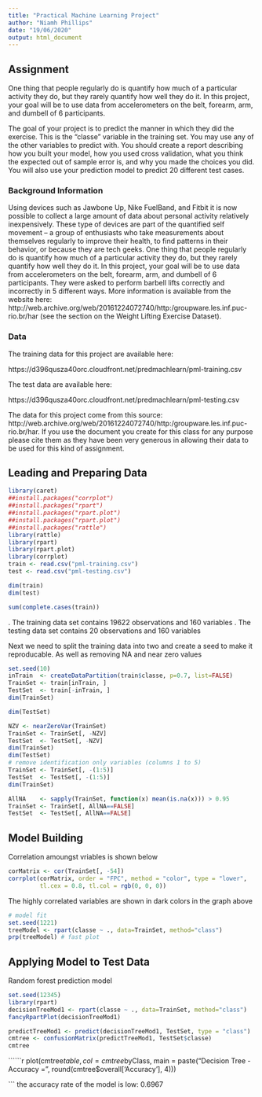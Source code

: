 ```yaml
---
title: "Practical Machine Learning Project"
author: "Niamh Phillips"
date: "19/06/2020"
output: html_document
---
```


## Assignment
One thing that people regularly do is quantify how much of a particular activity they do, but they rarely quantify how well they do it. In this project, your goal will be to use data from accelerometers on the belt, forearm, arm, and dumbell of 6 participants.

The goal of your project is to predict the manner in which they did the exercise. This is the "classe" variable in the training set. You may use any of the other variables to predict with. You should create a report describing how you built your model, how you used cross validation, what you think the expected out of sample error is, and why you made the choices you did. You will also use your prediction model to predict 20 different test cases.


### Background Information 
Using devices such as Jawbone Up, Nike FuelBand, and Fitbit it is now possible to collect a large amount of data about personal activity relatively inexpensively. These type of devices are part of the quantified self movement – a group of enthusiasts who take measurements about themselves regularly to improve their health, to find patterns in their behavior, or because they are tech geeks. One thing that people regularly do is quantify how much of a particular activity they do, but they rarely quantify how well they do it. In this project, your goal will be to use data from accelerometers on the belt, forearm, arm, and dumbell of 6 participants. They were asked to perform barbell lifts correctly and incorrectly in 5 different ways. More information is available from the website here: http://web.archive.org/web/20161224072740/http:/groupware.les.inf.puc-rio.br/har (see the section on the Weight Lifting Exercise Dataset).

### Data

The training data for this project are available here:

https://d396qusza40orc.cloudfront.net/predmachlearn/pml-training.csv

The test data are available here:

https://d396qusza40orc.cloudfront.net/predmachlearn/pml-testing.csv

The data for this project come from this source: http://web.archive.org/web/20161224072740/http:/groupware.les.inf.puc-rio.br/har. If you use the document you create for this class for any purpose please cite them as they have been very generous in allowing their data to be used for this kind of assignment.

## Leading and Preparing Data 

```r
library(caret)
##install.packages("corrplot")
##install.packages("rpart")
##install.packages("rpart.plot")
##install.packages("rpart.plot")
##install.packages("rattle")
library(rattle)
library(rpart)
library(rpart.plot)
library(corrplot)
train <- read.csv("pml-training.csv") 
test <- read.csv("pml-testing.csv")

dim(train)
dim(test)

sum(complete.cases(train))

```
. The training data set contains 19622 observations and 160 variables
. The testing data set contains 20 observations and 160 variables

Next we need to split the training data into two and create a seed to make it reproducable. As well as removing NA and near zero values
```r
set.seed(10)
inTrain  <- createDataPartition(train$classe, p=0.7, list=FALSE)
TrainSet <- train[inTrain, ]
TestSet  <- train[-inTrain, ]
dim(TrainSet)

dim(TestSet)

NZV <- nearZeroVar(TrainSet)
TrainSet <- TrainSet[, -NZV]
TestSet  <- TestSet[, -NZV]
dim(TrainSet)
dim(TestSet)
# remove identification only variables (columns 1 to 5)
TrainSet <- TrainSet[, -(1:5)]
TestSet  <- TestSet[, -(1:5)]
dim(TrainSet)

AllNA    <- sapply(TrainSet, function(x) mean(is.na(x))) > 0.95
TrainSet <- TrainSet[, AllNA==FALSE]
TestSet  <- TestSet[, AllNA==FALSE]
```
## Model Building
Correlation amoungst vriables is shown below
```r
corMatrix <- cor(TrainSet[, -54])
corrplot(corMatrix, order = "FPC", method = "color", type = "lower", 
         tl.cex = 0.8, tl.col = rgb(0, 0, 0))

```
The highly correlated variables are shown in dark colors in the graph above


```r
# model fit
set.seed(1221)
treeModel <- rpart(classe ~ ., data=TrainSet, method="class")
prp(treeModel) # fast plot

```
## Applying Model to Test Data 
Random forest prediction model

```r
set.seed(12345)
library(rpart)
decisionTreeMod1 <- rpart(classe ~ ., data=TrainSet, method="class")
fancyRpartPlot(decisionTreeMod1)
```

```r
predictTreeMod1 <- predict(decisionTreeMod1, TestSet, type = "class")
cmtree <- confusionMatrix(predictTreeMod1, TestSet$classe)
cmtree
```

``````r
plot(cmtree$table, col = cmtree$byClass, 
     main = paste("Decision Tree - Accuracy =", round(cmtree$overall['Accuracy'], 4)))

```
the accuracy rate of the model is low: 0.6967

